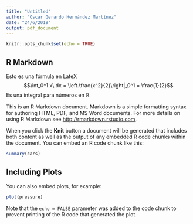 ---
title: "Untitled"
author: "Oscar Gerardo Hernández Martínez"
date: "24/6/2019"
output: pdf_document
---

```{r setup, include=FALSE}
knitr::opts_chunk$set(echo = TRUE)
```

## R Markdown

Esto es una fórmula en LateX
$$\int_0^1 x\ dx = \left.\frac{x^2}{2}\right|_0^1 = \frac{1}{2}$$
Es una integral para números en $\mathbb{R}$

This is an R Markdown document. Markdown is a simple formatting syntax for authoring HTML, PDF, and MS Word documents. For more details on using R Markdown see <http://rmarkdown.rstudio.com>.

When you click the **Knit** button a document will be generated that includes both content as well as the output of any embedded R code chunks within the document. You can embed an R code chunk like this:

```{r cars}
summary(cars)
```

## Including Plots

You can also embed plots, for example:

```{r pressure, echo=FALSE}
plot(pressure)
```

Note that the `echo = FALSE` parameter was added to the code chunk to prevent printing of the R code that generated the plot.
